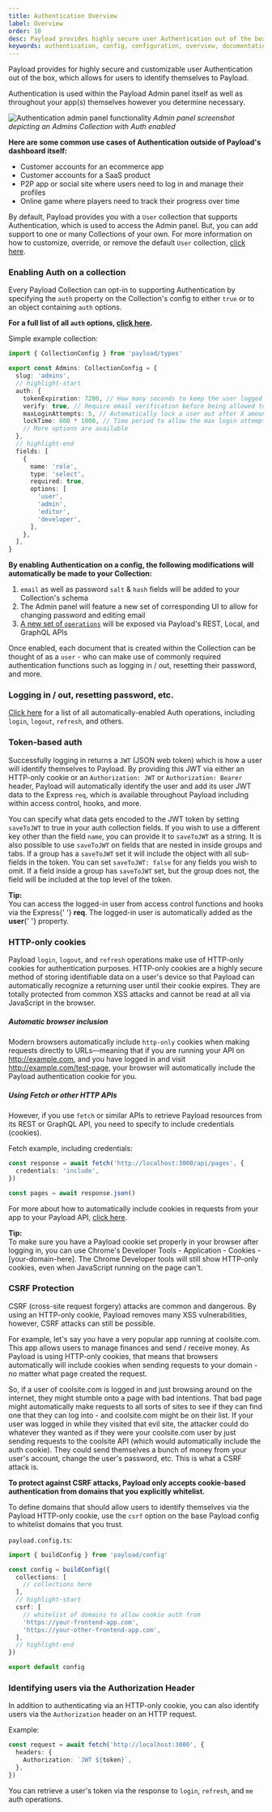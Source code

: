 ```yaml
---
title: Authentication Overview
label: Overview
order: 10
desc: Payload provides highly secure user Authentication out of the box, and you can fully customize, override, or remove the default Authentication support.
keywords: authentication, config, configuration, overview, documentation, Content Management System, cms, headless, javascript, node, react, express
---
```


<YouTube
  id="CT4KafeJjTI"
  title="Simplified Authentication for Headless CMS: Unlocking Reusability in One Line"
/>

<Banner>
  Payload provides for highly secure and customizable user Authentication out of the box, which
  allows for users to identify themselves to Payload.
</Banner>

Authentication is used within the Payload Admin panel itself as well as throughout your app(s) themselves however you determine necessary.

![Authentication admin panel functionality](https://payloadcms.com/images/docs/auth-admin.jpg)
_Admin panel screenshot depicting an Admins Collection with Auth enabled_

**Here are some common use cases of Authentication outside of Payload's dashboard itself:**

- Customer accounts for an ecommerce app
- Customer accounts for a SaaS product
- P2P app or social site where users need to log in and manage their profiles
- Online game where players need to track their progress over time

By default, Payload provides you with a `User` collection that supports Authentication, which is used to access the Admin panel. But, you can add support to one or many Collections of your own. For more information on how to customize, override, or remove the default `User` collection, [click here](/docs/admin/overview#the-admin-user-collection).

### Enabling Auth on a collection

Every Payload Collection can opt-in to supporting Authentication by specifying the `auth` property on the Collection's config to either `true` or to an object containing `auth` options.

**For a full list of all `auth` options, [click here](/docs/authentication/config).**

Simple example collection:

```ts
import { CollectionConfig } from 'payload/types'

export const Admins: CollectionConfig = {
  slug: 'admins',
  // highlight-start
  auth: {
    tokenExpiration: 7200, // How many seconds to keep the user logged in
    verify: true, // Require email verification before being allowed to authenticate
    maxLoginAttempts: 5, // Automatically lock a user out after X amount of failed logins
    lockTime: 600 * 1000, // Time period to allow the max login attempts
    // More options are available
  },
  // highlight-end
  fields: [
    {
      name: 'role',
      type: 'select',
      required: true,
      options: [
        'user',
        'admin',
        'editor',
        'developer',
      ],
    },
  ],
}
```

**By enabling Authentication on a config, the following modifications will automatically be made to your Collection:**

1. `email` as well as password `salt` & `hash` fields will be added to your Collection's schema
1. The Admin panel will feature a new set of corresponding UI to allow for changing password and editing email
1. [A new set of `operations`](/docs/authentication/operations) will be exposed via Payload's REST, Local, and GraphQL APIs

Once enabled, each document that is created within the Collection can be thought of as a `user` - who can make use of commonly required authentication functions such as logging in / out, resetting their password, and more.

### Logging in / out, resetting password, etc.

[Click here](/docs/authentication/operations) for a list of all automatically-enabled Auth operations, including `login`, `logout`, `refresh`, and others.

### Token-based auth

Successfully logging in returns a `JWT` (JSON web token) which is how a user will identify themselves to Payload. By providing this JWT via either an HTTP-only cookie or an `Authorization: JWT` or `Authorization: Bearer` header, Payload will automatically identify the user and add its user JWT data to the Express `req`, which is available throughout Payload including within access control, hooks, and more.

You can specify what data gets encoded to the JWT token by setting `saveToJWT` to true in your auth collection fields. If you wish to use a different key other than the field `name`, you can provide it to `saveToJWT` as a string. It is also possible to use `saveToJWT` on fields that are nested in inside groups and tabs. If a group has a `saveToJWT` set it will include the object with all sub-fields in the token. You can set `saveToJWT: false` for any fields you wish to omit. If a field inside a group has `saveToJWT` set, but the group does not, the field will be included at the top level of the token.

<Banner type="success">
  <strong>Tip:</strong>
  <br />
  You can access the logged-in user from access control functions and hooks via the Express{' '}
  <strong>req</strong>. The logged-in user is automatically added as the <strong>user</strong>{' '}
  property.
</Banner>

### HTTP-only cookies

Payload `login`, `logout`, and `refresh` operations make use of HTTP-only cookies for authentication purposes. HTTP-only cookies are a highly secure method of storing identifiable data on a user's device so that Payload can automatically recognize a returning user until their cookie expires. They are totally protected from common XSS attacks and cannot be read at all via JavaScript in the browser.

##### Automatic browser inclusion

Modern browsers automatically include `http-only` cookies when making requests directly to URLs—meaning that if you are running your API on http://example.com, and you have logged in and visit http://example.com/test-page, your browser will automatically include the Payload authentication cookie for you.

##### Using Fetch or other HTTP APIs

However, if you use `fetch` or similar APIs to retrieve Payload resources from its REST or GraphQL API, you need to specify to include credentials (cookies).

Fetch example, including credentials:

```ts
const response = await fetch('http://localhost:3000/api/pages', {
  credentials: 'include',
})

const pages = await response.json()
```

For more about how to automatically include cookies in requests from your app to your Payload API, [click here](https://developer.mozilla.org/en-US/docs/Web/API/Fetch_API/Using_Fetch#Sending_a_request_with_credentials_included).

<Banner type="success">
  <strong>Tip:</strong>
  <br />
  To make sure you have a Payload cookie set properly in your browser after logging in, you can use
  Chrome's Developer Tools - Application - Cookies - [your-domain-here]. The Chrome Developer tools
  will still show HTTP-only cookies, even when JavaScript running on the page can't.
</Banner>

### CSRF Protection

CSRF (cross-site request forgery) attacks are common and dangerous. By using an HTTP-only cookie, Payload removes many XSS vulnerabilities, however, CSRF attacks can still be possible.

For example, let's say you have a very popular app running at coolsite.com. This app allows users to manage finances and send / receive money. As Payload is using HTTP-only cookies, that means that browsers automatically will include cookies when sending requests to your domain - no matter what page created the request.

So, if a user of coolsite.com is logged in and just browsing around on the internet, they might stumble onto a page with bad intentions. That bad page might automatically make requests to all sorts of sites to see if they can find one that they can log into - and coolsite.com might be on their list. If your user was logged in while they visited that evil site, the attacker could do whatever they wanted as if they were your coolsite.com user by just sending requests to the coolsite API (which would automatically include the auth cookie). They could send themselves a bunch of money from your user's account, change the user's password, etc. This is what a CSRF attack is.

<Banner type="warning">
  <strong>
    To protect against CSRF attacks, Payload only accepts cookie-based authentication from domains
    that you explicitly whitelist.
  </strong>
</Banner>

To define domains that should allow users to identify themselves via the Payload HTTP-only cookie, use the `csrf` option on the base Payload config to whitelist domains that you trust.

`payload.config.ts`:

```ts
import { buildConfig } from 'payload/config'

const config = buildConfig({
  collections: [
    // collections here
  ],
  // highlight-start
  csrf: [
    // whitelist of domains to allow cookie auth from
    'https://your-frontend-app.com',
    'https://your-other-frontend-app.com',
  ],
  // highlight-end
})

export default config
```

### Identifying users via the Authorization Header

In addition to authenticating via an HTTP-only cookie, you can also identify users via the `Authorization` header on an HTTP request.

Example:

```ts
const request = await fetch('http://localhost:3000', {
  headers: {
    Authorization: `JWT ${token}`,
  },
})
```

You can retrieve a user's token via the response to `login`, `refresh`, and `me` auth operations.
